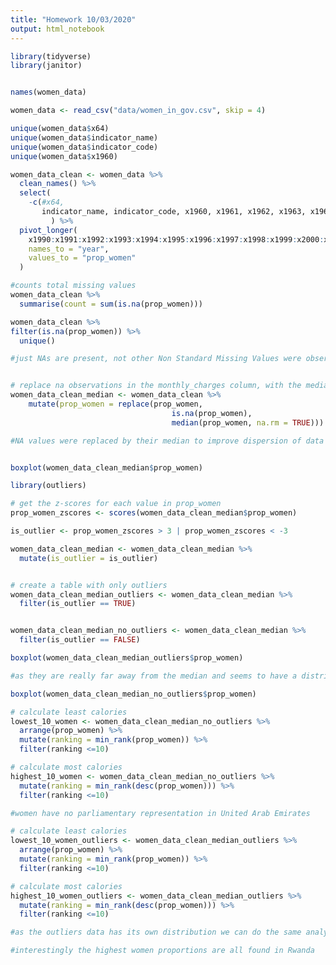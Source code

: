 ```yaml
---
title: "Homework 10/03/2020"
output: html_notebook
---
```


```r
library(tidyverse)
library(janitor)



```
```r
names(women_data)
```

```r

women_data <- read_csv("data/women_in_gov.csv", skip = 4)

unique(women_data$x64)
unique(women_data$indicator_name) 
unique(women_data$indicator_code)
unique(women_data$x1960)

women_data_clean <- women_data %>% 
  clean_names() %>% 
  select(
    -c(#x64, 
       indicator_name, indicator_code, x1960, x1961, x1962, x1963, x1964, x1965, x1966, x1967, x1968, x1969, x1970, x1971, x1972, x1973, x1974, x1975, x1976, x1977, x1978, x1979, x1980, x1981, x1982, x1983, x1984, x1985, x1986, x1987, x1988, x1989)
         ) %>% 
  pivot_longer(
    x1990:x1991:x1992:x1993:x1994:x1995:x1996:x1997:x1998:x1999:x2000:x2001:x2002:x2003:x2004:x2005:x2006:x2007:x2008:x2009:x2010:x2011:x2012:x2013:x2014:x2015:x2016:x2017:x2018,
    names_to = "year",
    values_to = "prop_women"
  )
```

```r

#counts total missing values
women_data_clean %>%
  summarise(count = sum(is.na(prop_women)))

women_data_clean %>%
filter(is.na(prop_women)) %>%
  unique()

#just NAs are present, not other Non Standard Missing Values were observed 


# replace na observations in the monthly_charges column, with the median of that column
women_data_clean_median <- women_data_clean %>%
    mutate(prop_women = replace(prop_women, 
                                    is.na(prop_women), 
                                    median(prop_women, na.rm = TRUE)))

#NA values were replaced by their median to improve dispersion of data


boxplot(women_data_clean_median$prop_women)
```

```r
library(outliers)

# get the z-scores for each value in prop_women
prop_women_zscores <- scores(women_data_clean_median$prop_women)

is_outlier <- prop_women_zscores > 3 | prop_women_zscores < -3

women_data_clean_median <- women_data_clean_median %>%
  mutate(is_outlier = is_outlier)


# create a table with only outliers
women_data_clean_median_outliers <- women_data_clean_median %>%
  filter(is_outlier == TRUE)


women_data_clean_median_no_outliers <- women_data_clean_median %>%
  filter(is_outlier == FALSE)

boxplot(women_data_clean_median_outliers$prop_women)

#as they are really far away from the median and seems to have a distribution on their own the outliers data should be analysed separatelly

boxplot(women_data_clean_median_no_outliers$prop_women)
```

```r
# calculate least calories
lowest_10_women <- women_data_clean_median_no_outliers %>%
  arrange(prop_women) %>%
  mutate(ranking = min_rank(prop_women)) %>%
  filter(ranking <=10)

# calculate most calories
highest_10_women <- women_data_clean_median_no_outliers %>%
  mutate(ranking = min_rank(desc(prop_women))) %>%
  filter(ranking <=10)

#women have no parliamentary representation in United Arab Emirates
```

```r
# calculate least calories
lowest_10_women_outliers <- women_data_clean_median_outliers %>%
  arrange(prop_women) %>%
  mutate(ranking = min_rank(prop_women)) %>%
  filter(ranking <=10)

# calculate most calories
highest_10_women_outliers <- women_data_clean_median_outliers %>%
  mutate(ranking = min_rank(desc(prop_women))) %>%
  filter(ranking <=10)

#as the outliers data has its own distribution we can do the same analysis separatelly

#interestingly the highest women proportions are all found in Rwanda
```